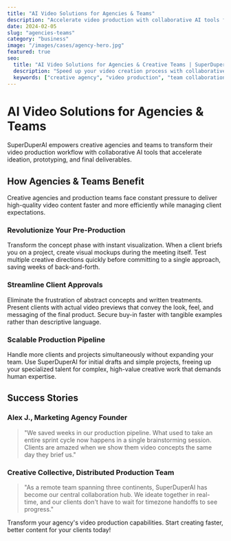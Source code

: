 ```yaml
---
title: "AI Video Solutions for Agencies & Teams"
description: "Accelerate video production with collaborative AI tools for rapid prototyping and client deliverables"
date: 2024-02-05
slug: "agencies-teams"
category: "business"
image: "/images/cases/agency-hero.jpg"
featured: true
seo:
  title: "AI Video Solutions for Agencies & Creative Teams | SuperDuperAI"
  description: "Speed up your video creation process with collaborative AI tools that streamline prototyping and production for client projects"
  keywords: ["creative agency", "video production", "team collaboration", "client projects", "rapid prototyping"]
---
```


# AI Video Solutions for Agencies & Teams

SuperDuperAI empowers creative agencies and teams to transform their video production workflow with collaborative AI tools that accelerate ideation, prototyping, and final deliverables.

<FeatureGrid>
  <Feature title="Rapid Prototyping" description="Test concepts and create visual mockups in minutes instead of days" icon="layers" />
  <Feature title="Collaborative Workflow" description="Seamlessly share and iterate on projects across distributed teams" icon="users" />
  <Feature title="Client Presentation" description="Impress clients with quick turnaround of high-quality concepts" icon="presentation" />
</FeatureGrid>

## How Agencies & Teams Benefit

Creative agencies and production teams face constant pressure to deliver high-quality video content faster and more efficiently while managing client expectations.

### Revolutionize Your Pre-Production

Transform the concept phase with instant visualization. When a client briefs you on a project, create visual mockups during the meeting itself. Test multiple creative directions quickly before committing to a single approach, saving weeks of back-and-forth.

### Streamline Client Approvals

Eliminate the frustration of abstract concepts and written treatments. Present clients with actual video previews that convey the look, feel, and messaging of the final product. Secure buy-in faster with tangible examples rather than descriptive language.

### Scalable Production Pipeline

Handle more clients and projects simultaneously without expanding your team. Use SuperDuperAI for initial drafts and simple projects, freeing up your specialized talent for complex, high-value creative work that demands human expertise.

## Success Stories

### Alex J., Marketing Agency Founder

> "We saved weeks in our production pipeline. What used to take an entire sprint cycle now happens in a single brainstorming session. Clients are amazed when we show them video concepts the same day they brief us."

### Creative Collective, Distributed Production Team

> "As a remote team spanning three continents, SuperDuperAI has become our central collaboration hub. We ideate together in real-time, and our clients don't have to wait for timezone handoffs to see progress."

<CTABox>
  Transform your agency's video production capabilities. Start creating faster, better content for your clients today!
</CTABox> 